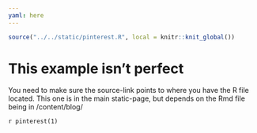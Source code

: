 ```yaml
---
yaml: here
---
```


```r
source("../../static/pinterest.R", local = knitr::knit_global())
```

# This example isn't perfect

You need to make sure the source-link points to where you have the R file located. This one is in the main static-page, but depends on the Rmd file being in /content/blog/

`r pinterest(1)`